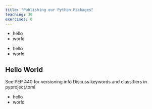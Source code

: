 ```yaml
---
title: "Publishing our Python Packages"
teaching: 30
exercises: 0
---
```


:::::::::::::::::::::::::::::::::::::::::::::::::::::::::: questions 

- hello
- world

::::::::::::::::::::::::::::::::::::::::::::::::::::::::::::::::::::

::::::::::::::::::::::::::::::::::::: objectives

- hello
- world

::::::::::::::::::::::::::::::::::::::::::::::::

## Hello World 

See PEP 440 for versioning info
Discuss keywords and classifiers in pyproject.toml

::::::::::::::::::::::::::::::::::::: keypoints

- hello
- world

::::::::::::::::::::::::::::::::::::::::::::::::
